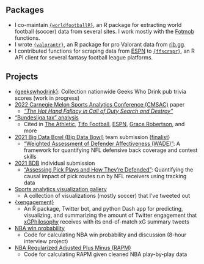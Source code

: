 ## Packages

-   I co-maintain [`{worldfootballR}`](https://github.com/JaseZiv/worldfootballR), an R package for extracting world football (soccer) data from several sites. I work mostly with the [Fotmob](https://www.fotmob.com/) functions.
-   I wrote [`{valorantr}`](https://github.com/tonyelhabr/valorantr), an R package for pro Valorant data from [rib.gg](https://rib.gg/).
-   I contributed functions for scraping data from [ESPN](https://www.espn.com/) to [`{ffscrapr}`](https://github.com/ffverse/ffscrapr/), an R API client for several fantasy football league platforms.

## Projects

-   [{geekswhodrink}](https://github.com/tonyelhabr/geekswhodrink/): Collection nationwide Geeks Who Drink pub trivia scores (work in progress)
-   [2022 Carnegie Melon Sports Analytics Conference (CMSAC)](https://www.stat.cmu.edu/cmsac/conference/2022/) paper
    -   [*"The Hot Hand Fallacy in Call of Duty Search and Destroy"*](https://github.com/tonyelhabr/cod_snd/blob/master/paper/paper.pdf)
-   ["Bundesliga tax" analysis](https://twitter.com/TonyElHabr/status/1405946563260817412)
    -   Cited in [The Athletic](https://theathletic.com/3307533/2022/05/16/a-case-against-erling-haalands-move-to-manchester-city/), [Tifo Football](https://www.youtube.com/watch?v=07gDK0_Ea1U), [ESPN](https://www.espn.com/sports/insider/soccer/insider/story/_/id/34373375/bayern-munich-bundesliga-does-german-soccer-weirdness-hurt-dominant-team), [Grace Robertson](https://onfootball.substack.com/p/is-the-bundesliga-tax-real), and more
-   [2021 Big Data Bowl (Big Data Bowl)](https://operations.nfl.com/gameday/analytics/big-data-bowl/) team submission ([finalist](https://www.youtube.com/watch?v=l-O24EqD4YI))
    -   ["Weighted Assessment of Defender Affectiveness (WADE)"](https://www.kaggle.com/asmaetoumi/weighted-assessment-of-defender-effectiveness): A framework for quantifying NFL defensive back coverage and contest skills
-   [2021 BDB](https://operations.nfl.com/gameday/analytics/big-data-bowl/) individual submission
    -   ["Assessing Pick Plays and How They're Defended"](https://www.kaggle.com/anthonyelhabr/assessing-pick-plays-and-how-they-re-defended): Quantifying the causal impact of pick routes run by NFL receivers using tracking data
-   [Sports analytics visualization gallery](https://github.com/tonyelhabr/sports_viz)
    -   A collection of visualizations (mostly soccer) that I've tweeted out
-   [{xengagement}](https://github.com/tonyelhabr/xengagement)
    -   An R package, Twitter bot, and python Dash app for predicting, visualizing, and summarizing the amount of Twitter engagement that [xGPhilosophy](https://twitter.com/xGPhilosophy) receives with its end-of-match xG summary tweets
-   [NBA win probability](https://github.com/tonyelhabr/nba_wp)
    -   Code for calculating NBA win probability and discussion (8-hour interview project)
-   [NBA Regularized Adjusted Plus Minus (RAPM)](https://github.com/tonyelhabr/nba-rapm)
    -   Code for calculating RAPM given cleaned NBA play-by-play data
